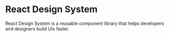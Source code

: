 <Meta title="Intro" />

# React Design System

React Design System is a reusable component library that helps developers and designers build UIs faster.
